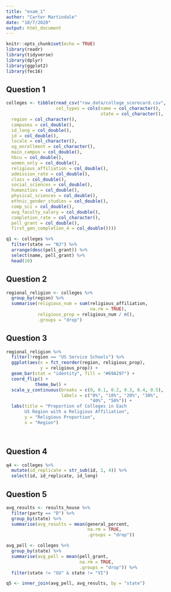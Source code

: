 ```yaml
---
title: "exam_1"
author: "Carter Martindale"
date: "10/7/2020"
output: html_document
---
```


```r
knitr::opts_chunk$set(echo = TRUE)
library(readr)
library(tidyverse)
library(dplyr)
library(ggplot2)
library(fec16)
```

## Question 1

```r

colleges <- tibble(read_csv("raw_data/college_scorecard.csv",
                   col_types = cols(name = col_character(),
                                    state = col_character(),
  region = col_character(),
  campuses = col_double(),
  id_long = col_double(),
  id = col_double(),
  locale = col_character(),
  ug_enrollment = col_character(),
  main_campus = col_double(),
  hbcu = col_double(),
  women_only = col_double(),
  religious_affiliation = col_double(),
  admission_rate = col_double(),
  class = col_double(),
  social_sciences = col_double(),
  humanities = col_double(),
  physical_sciences = col_double(),
  ethnic_gender_studies = col_double(),
  comp_sci = col_double(),
  avg_faculty_salary = col_double(),
  completion_rate = col_character(),
  pell_grant = col_double(),
  first_gen_completion_4 = col_double())))

q1 <- colleges %>% 
  filter(state == "NJ") %>% 
  arrange(desc(pell_grant)) %>% 
  select(name, pell_grant) %>% 
  head(10)

```

## Question 2

```r

regional_religion <- colleges %>% 
  group_by(region) %>% 
  summarise(religious_num = sum(religious_affiliation,
                                na.rm = TRUE),
            religious_prop = religious_num / n(),
            .groups = "drop")

```

## Question 3

```r

regional_religion %>% 
  filter(!region == "US Service Schools") %>% 
  ggplot(aes(x = fct_reorder(region, religious_prop),
             y = religious_prop)) +
  geom_bar(stat = "identity", fill = "#69A297") +
  coord_flip() +
           theme_bw() +
  scale_y_continuous(breaks = c(0, 0.1, 0.2, 0.3, 0.4, 0.5),
                     labels = c("0%", "10%", "20%", "30%",
                                "40%", "50%")) +
  labs(title = "Proportion of Colleges in Each
       US Region with a Religious Affiliation",
       y = "Religious Proportion",
       x = "Region")
             



```
## Question 4

```r

q4 <- colleges %>% 
  mutate(id_replicate = str_sub(id, 1, 4)) %>% 
  select(id, id_replicate, id_long)

```
## Question 5

```r
avg_results <- results_house %>% 
  filter(party == "D") %>% 
  group_by(state) %>% 
  summarise(avg_results = mean(general_percent,
                               na.rm = TRUE,
                               .groups = "drop"))

avg_pell <- colleges %>% 
  group_by(state) %>% 
  summarise(avg_pell = mean(pell_grant,
                            na.rm = TRUE,
                            .groups = "drop")) %>% 
  filter(state != "GU" & state != "VI")

q5 <- inner_join(avg_pell, avg_results, by = "state")

```


